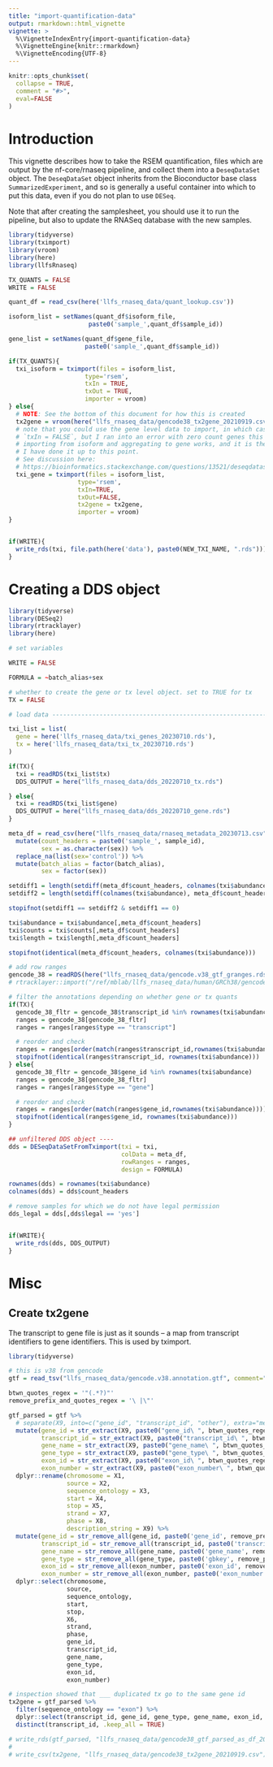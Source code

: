 ```yaml
---
title: "import-quantification-data"
output: rmarkdown::html_vignette
vignette: >
  %\VignetteIndexEntry{import-quantification-data}
  %\VignetteEngine{knitr::rmarkdown}
  %\VignetteEncoding{UTF-8}
---
```


```r
knitr::opts_chunk$set(
  collapse = TRUE,
  comment = "#>",
  eval=FALSE
)
```

# Introduction

This vignette describes how to take the RSEM quantification, files which are 
output by the nf-core/rnaseq pipeline, and collect them into a `DeseqDataSet` 
object. The `DeseqDataSet` object inherits from the Bioconductor base class 
`SummarizedExperiment`, and so is generally a useful container into which to 
put this data, even if you do not plan to use `DESeq`.  

Note that after creating the samplesheet, you should use it to run the pipeline, 
but also to update the RNASeq database with the new samples.

```r
library(tidyverse)
library(tximport)
library(vroom)
library(here)
library(llfsRnaseq)

TX_QUANTS = FALSE
WRITE = FALSE

quant_df = read_csv(here('llfs_rnaseq_data/quant_lookup.csv'))

isoform_list = setNames(quant_df$isoform_file,
                      paste0('sample_',quant_df$sample_id))

gene_list = setNames(quant_df$gene_file,
                     paste0('sample_',quant_df$sample_id))

if(TX_QUANTS){
  txi_isoform = tximport(files = isoform_list,
                     type='rsem',
                     txIn = TRUE,
                     txOut = TRUE,
                     importer = vroom)
} else{
  # NOTE: See the bottom of this document for how this is created
  tx2gene = vroom(here("llfs_rnaseq_data/gencode38_tx2gene_20210919.csv"))
  # note that you could use the gene level data to import, in which case
  # `txIn = FALSE`, but I ran into an error with zero count genes this way.
  # importing from isoform and aggregating to gene works, and it is the way
  # I have done it up to this point.
  # See discussion here:
  # https://bioinformatics.stackexchange.com/questions/13521/deseqdatasetfromtximport-alllengths-0-is-not-true
  txi_gene = tximport(files = isoform_list,
                   type='rsem',
                   txIn=TRUE,
                   txOut=FALSE,
                   tx2gene = tx2gene,
                   importer = vroom)
}


if(WRITE){
  write_rds(txi, file.path(here('data'), paste0(NEW_TXI_NAME, ".rds")))
}
```

# Creating a DDS object

```r

library(tidyverse)
library(DESeq2)
library(rtracklayer)
library(here)

# set variables

WRITE = FALSE

FORMULA = ~batch_alias+sex

# whether to create the gene or tx level object. set to TRUE for tx
TX = FALSE 

# load data --------------------------------------------------------------------

txi_list = list(
  gene = here('llfs_rnaseq_data/txi_genes_20230710.rds'),
  tx = here('llfs_rnaseq_data/txi_tx_20230710.rds')
)

if(TX){
  txi = readRDS(txi_list$tx)
  DDS_OUTPUT = here("llfs_rnaseq_data/dds_20220710_tx.rds")

} else{
  txi = readRDS(txi_list$gene)
  DDS_OUTPUT = here("llfs_rnaseq_data/dds_20220710_gene.rds")
}

meta_df = read_csv(here("llfs_rnaseq_data/rnaseq_metadata_20230713.csv")) %>%
  mutate(count_headers = paste0('sample_', sample_id),
         sex = as.character(sex)) %>%
  replace_na(list(sex='control')) %>%
  mutate(batch_alias = factor(batch_alias),
         sex = factor(sex))

setdiff1 = length(setdiff(meta_df$count_headers, colnames(txi$abundance)))
setdiff2 = length(setdiff(colnames(txi$abundance), meta_df$count_headers))

stopifnot(setdiff1 == setdiff2 & setdiff1 == 0)

txi$abundance = txi$abundance[,meta_df$count_headers]
txi$counts = txi$counts[,meta_df$count_headers]
txi$length = txi$length[,meta_df$count_headers]

stopifnot(identical(meta_df$count_headers, colnames(txi$abundance)))

# add row ranges
gencode_38 = readRDS(here("llfs_rnaseq_data/gencode.v38_gtf_granges.rds")) 
# rtracklayer::import("/ref/mblab/llfs_rnaseq_data/human/GRCh38/gencode/v38/gencode.v38.annotation.gtf")

# filter the annotations depending on whether gene or tx quants
if(TX){
  gencode_38_fltr = gencode_38$transcript_id %in% rownames(txi$abundance)
  ranges = gencode_38[gencode_38_fltr]
  ranges = ranges[ranges$type == "transcript"]

  # reorder and check
  ranges = ranges[order(match(ranges$transcript_id,rownames(txi$abundance)))]
  stopifnot(identical(ranges$transcript_id, rownames(txi$abundance)))
} else{
  gencode_38_fltr = gencode_38$gene_id %in% rownames(txi$abundance)
  ranges = gencode_38[gencode_38_fltr]
  ranges = ranges[ranges$type == "gene"]

  # reorder and check
  ranges = ranges[order(match(ranges$gene_id,rownames(txi$abundance)))]
  stopifnot(identical(ranges$gene_id, rownames(txi$abundance)))
}

## unfiltered DDS object ----
dds = DESeqDataSetFromTximport(txi = txi,
                               colData = meta_df,
                               rowRanges = ranges,
                               design = FORMULA)

rownames(dds) = rownames(txi$abundance)
colnames(dds) = dds$count_headers

# remove samples for which we do not have legal permission
dds_legal = dds[,dds$legal == 'yes']


if(WRITE){
  write_rds(dds, DDS_OUTPUT)
}


```

# Misc

## Create tx2gene

The transcript to gene file is just as it sounds -- a map from transcript
identifiers to gene identifiers. This is used by tximport.

```r
library(tidyverse)

# this is v38 from gencode
gtf = read_tsv("llfs_rnaseq_data/gencode.v38.annotation.gtf", comment="#", col_names = FALSE)

btwn_quotes_regex = '"(.*?)"'
remove_prefix_and_quotes_regex = '\ |\"'

gtf_parsed = gtf %>%
  # separate(X9, into=c("gene_id", "transcript_id", "other"), extra="merge", sep=";") %>%
  mutate(gene_id = str_extract(X9, paste0("gene_id\ ", btwn_quotes_regex)),
         transcript_id = str_extract(X9, paste0("transcript_id\ ", btwn_quotes_regex)),
         gene_name = str_extract(X9, paste0("gene_name\ ", btwn_quotes_regex)),
         gene_type = str_extract(X9, paste0("gene_type\ ", btwn_quotes_regex)),
         exon_id = str_extract(X9, paste0("exon_id\ ", btwn_quotes_regex)),
         exon_number = str_extract(X9, paste0("exon_number\ ", btwn_quotes_regex))) %>%
  dplyr::rename(chromosome = X1,
                source = X2,
                sequence_ontology = X3,
                start = X4,
                stop = X5,
                strand = X7,
                phase = X8,
                description_string = X9) %>%
  mutate(gene_id = str_remove_all(gene_id, paste0('gene_id', remove_prefix_and_quotes_regex)),
         transcript_id = str_remove_all(transcript_id, paste0('transcript_id', remove_prefix_and_quotes_regex)),
         gene_name = str_remove_all(gene_name, paste0('gene_name', remove_prefix_and_quotes_regex)),
         gene_type = str_remove_all(gene_type, paste0('gbkey', remove_prefix_and_quotes_regex)),
         exon_id = str_remove_all(exon_number, paste0('exon_id', remove_prefix_and_quotes_regex)),
         exon_number = str_remove_all(exon_number, paste0('exon_number', remove_prefix_and_quotes_regex))) %>%
  dplyr::select(chromosome,
                source,
                sequence_ontology,
                start,
                stop,
                X6,
                strand,
                phase,
                gene_id,
                transcript_id,
                gene_name,
                gene_type,
                exon_id,
                exon_number)

# inspection showed that ___ duplicated tx go to the same gene id
tx2gene = gtf_parsed %>%
  filter(sequence_ontology == "exon") %>%
  dplyr::select(transcript_id, gene_id, gene_type, gene_name, exon_id, exon_number) %>%
  distinct(transcript_id, .keep_all = TRUE)

# write_rds(gtf_parsed, "llfs_rnaseq_data/gencode38_gtf_parsed_as_df_20210919.csv")
# 
# write_csv(tx2gene, "llfs_rnaseq_data/gencode38_tx2gene_20210919.csv")

```

